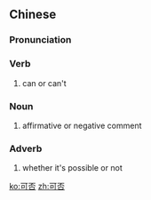 ==Chinese==
{{zh-forms}}

===Pronunciation===
{{zh-pron
|m=kěfǒu
|c=ho2 fau2
|cat=v,n,adv
}}

===Verb===
{{zh-verb}}

# can or can't
#: {{zh-x|你 現在 有 時間 嗎，可否 幫 我 一 個 忙？|Are you free now? Can you do me a favor?}}

===Noun===
{{zh-noun}}

# affirmative or negative comment

===Adverb===
{{zh-adv}}

# whether it's possible or not

[[ko:可否]]
[[zh:可否]]